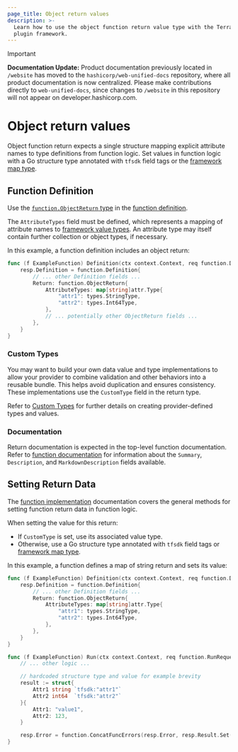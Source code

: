 ```yaml
---
page_title: Object return values
description: >-
  Learn how to use the object function return value type with the Terraform
  plugin framework.
---
```


> [!IMPORTANT]  
> **Documentation Update:** Product documentation previously located in `/website` has moved to the `hashicorp/web-unified-docs` repository, where all product documentation is now centralized. Please make contributions directly to `web-unified-docs`, since changes to `/website` in this repository will not appear on developer.hashicorp.com.

# Object return values

Object function return expects a single structure mapping explicit attribute names to type definitions from function logic. Set values in function logic with a Go structure type annotated with `tfsdk` field tags or the [framework map type](/terraform/plugin/framework/handling-data/types/map).

## Function Definition

Use the [`function.ObjectReturn` type](https://pkg.go.dev/github.com/hashicorp/terraform-plugin-framework/function#ObjectReturn) in the [function definition](/terraform/plugin/framework/functions/implementation#definition-method).

The `AttributeTypes` field must be defined, which represents a mapping of attribute names to [framework value types](/terraform/plugin/framework/handling-data/types). An attribute type may itself contain further collection or object types, if necessary.

In this example, a function definition includes an object return:

```go
func (f ExampleFunction) Definition(ctx context.Context, req function.DefinitionRequest, resp *function.DefinitionResponse) {
    resp.Definition = function.Definition{
        // ... other Definition fields ...
        Return: function.ObjectReturn{
            AttributeTypes: map[string]attr.Type{
                "attr1": types.StringType,
                "attr2": types.Int64Type,
            },
            // ... potentially other ObjectReturn fields ...
        },
    }
}
```

### Custom Types

You may want to build your own data value and type implementations to allow your provider to combine validation and other behaviors into a reusable bundle. This helps avoid duplication and ensures consistency. These implementations use the `CustomType` field in the return type.

Refer to [Custom Types](/terraform/plugin/framework/handling-data/types/custom) for further details on creating provider-defined types and values.

### Documentation

Return documentation is expected in the top-level function documentation. Refer to [function documentation](/terraform/plugin/framework/functions/documentation) for information about the `Summary`, `Description`, and `MarkdownDescription` fields available.

## Setting Return Data

The [function implementation](/terraform/plugin/framework/functions/implementation) documentation covers the general methods for setting function return data in function logic.

When setting the value for this return:

* If `CustomType` is set, use its associated value type.
* Otherwise, use a Go structure type annotated with `tfsdk` field tags or [framework map type](/terraform/plugin/framework/handling-data/types/map).

In this example, a function defines a map of string return and sets its value:

```go
func (f ExampleFunction) Definition(ctx context.Context, req function.DefinitionRequest, resp *function.DefinitionResponse) {
    resp.Definition = function.Definition{
        // ... other Definition fields ...
        Return: function.ObjectReturn{
            AttributeTypes: map[string]attr.Type{
                "attr1": types.StringType,
                "attr2": types.Int64Type,
            },
        },
    }
}

func (f ExampleFunction) Run(ctx context.Context, req function.RunRequest, resp *function.RunResponse) {
    // ... other logic ...

    // hardcoded structure type and value for example brevity
    result := struct{
        Attr1 string `tfsdk:"attr1"`
        Attr2 int64  `tfsdk:"attr2"`
    }{
        Attr1: "value1",
        Attr2: 123,
    }

    resp.Error = function.ConcatFuncErrors(resp.Error, resp.Result.Set(ctx, &result))
}
```
